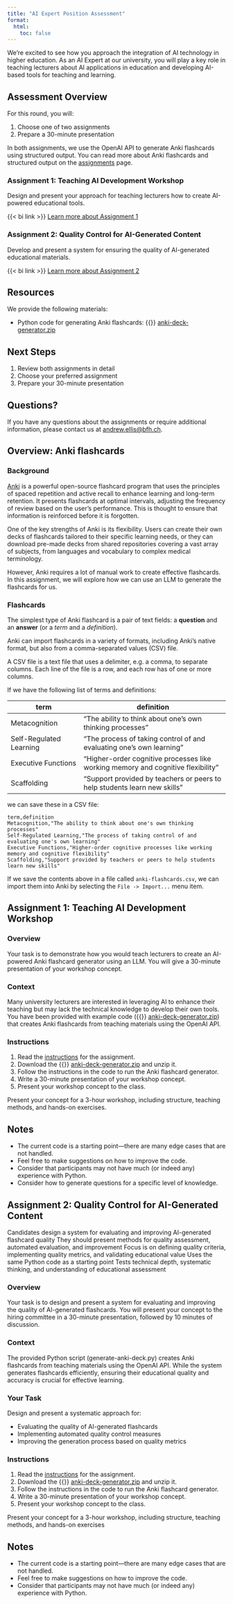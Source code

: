 ```yaml
---
title: "AI Expert Position Assessment"
format:
  html:
    toc: false
---
```



We're excited to see how you approach the integration of AI technology in higher education. As an AI Expert at our university, you will play a key role in teaching lecturers about AI applications in education and developing AI-based tools for teaching and learning.

## Assessment Overview

For this round, you will:

1. Choose one of two assignments
2. Prepare a 30-minute presentation


In both assignments, we use the OpenAI API to generate Anki flashcards using structured output. You can read more about Anki flashcards and structured output on the [assignments](assignments/index.qmd) page.



### Assignment 1: Teaching AI Development Workshop  
   Design and present your approach for teaching lecturers how to create AI-powered educational tools.

{{< bi link >}} [Learn more about Assignment 1](assignments/assignment-1/index.qmd)

### Assignment 2: Quality Control for AI-Generated Content
   Develop and present a system for ensuring the quality of AI-generated educational materials.

{{< bi link >}} [Learn more about Assignment 2](assignments/assignment-2/index.qmd)

## Resources
We provide the following materials:

- Python code for generating Anki flashcards: {{<bi file-code >}} [anki-deck-generator.zip](assets/anki-deck-generator.zip)


## Next Steps
1. Review both assignments in detail
2. Choose your preferred assignment
3. Prepare your 30-minute presentation

## Questions?
If you have any questions about the assignments or require additional information, please contact us at [andrew.ellis@bfh.ch](mailto:andrew.ellis@bfh.ch).



:::{.background collapse=true}
## Overview: Anki flashcards


### Background
[Anki](https://apps.ankiweb.net/) is a powerful open-source flashcard program that uses the principles of spaced repetition and active recall to enhance learning and long-term retention. It presents flashcards at optimal intervals, adjusting the frequency of review based on the user's performance. This is thought to ensure that information is reinforced before it is forgotten.

One of the key strengths of Anki is its flexibility. Users can create their own decks of flashcards tailored to their specific learning needs, or they can download pre-made decks from shared repositories covering a vast array of subjects, from languages and vocabulary to complex medical terminology.

However, Anki requires a lot of manual work to create effective flashcards. In this assignment, we will explore how we can use an LLM to generate the flashcards for us.


### Flashcards
The simplest type of Anki flashcard is a pair of text fields: a **question** and an **answer** (or a *term* and a *definition*).

Anki can import flashcards in a variety of formats, including Anki's native format, but also from a comma-separated values (CSV) file.

A CSV file is a text file that uses a delimiter, e.g. a comma, to separate columns. Each line of the file is a row, and each row has of one or more columns.

If we have the following list of terms and definitions:

| term | definition |
|------|------------|
| Metacognition | "The ability to think about one's own thinking processes" |
| Self-Regulated Learning | "The process of taking control of and evaluating one's own learning" |
| Executive Functions | "Higher-order cognitive processes like working memory and cognitive flexibility" |
| Scaffolding | "Support provided by teachers or peers to help students learn new skills" |

we can save these in a CSV file:

```
term,definition
Metacognition,"The ability to think about one's own thinking processes"
Self-Regulated Learning,"The process of taking control of and evaluating one's own learning"
Executive Functions,"Higher-order cognitive processes like working memory and cognitive flexibility"
Scaffolding,"Support provided by teachers or peers to help students learn new skills"
```


If we save the contents above in a file called `anki-flashcards.csv`, we can import them into Anki by selecting the `File -> Import...` menu item.

:::


:::{.assignment collapse=true}
## Assignment 1: Teaching AI Development Workshop
### Overview
Your task is to demonstrate how you would teach lecturers to create an AI-powered Anki flashcard generator using an LLM. You will give a 30-minute presentation of your workshop concept.

### Context
Many university lecturers are interested in leveraging AI to enhance their teaching but may lack the technical knowledge to develop their own tools. You have been provided with example code ({{<bi file-code >}} [anki-deck-generator.zip](assets/anki-deck-generator.zip)) that creates Anki flashcards from teaching materials using the OpenAI API.

### Instructions
1. Read the [instructions](assignments/index.qmd) for the assignment.
2. Download the {{<bi file-code >}} [anki-deck-generator.zip](assets/anki-deck-generator.zip) and unzip it.
3. Follow the instructions in the code to run the Anki flashcard generator.
4. Write a 30-minute presentation of your workshop concept.
5. Present your workshop concept to the class.


Present your concept for a 3-hour workshop, including structure, teaching methods, and hands-on exercises.

:::{.reflect}
## Notes
- The current code is a starting point---there are many edge cases that are not handled.
- Feel free to make suggestions on how to improve the code.
- Consider that participants may not have much (or indeed any) experience with Python.
- Consider how to generate questions for a specific level of knowledge.
:::

:::


:::{.assignment collapse=true}
## Assignment 2: Quality Control for AI-Generated Content

Candidates design a system for evaluating and improving AI-generated flashcard quality
They should present methods for quality assessment, automated evaluation, and improvement
Focus is on defining quality criteria, implementing quality metrics, and validating educational value
Uses the same Python code as a starting point
Tests technical depth, systematic thinking, and understanding of educational assessment

### Overview
Your task is to design and present a system for evaluating and improving the quality of AI-generated flashcards. You will present your concept to the hiring committee in a 30-minute presentation, followed by 10 minutes of discussion.



### Context
The provided Python script (generate-anki-deck.py) creates Anki flashcards from teaching materials using the OpenAI API. While the system generates flashcards efficiently, ensuring their educational quality and accuracy is crucial for effective learning.

### Your Task
Design and present a systematic approach for:

- Evaluating the quality of AI-generated flashcards
- Implementing automated quality control measures
- Improving the generation process based on quality metrics

### Instructions
1. Read the [instructions](assignments/index.qmd) for the assignment.
2. Download the {{<bi file-code >}} [anki-deck-generator.zip](assets/anki-deck-generator.zip) and unzip it.
3. Follow the instructions in the code to run the Anki flashcard generator.
4. Write a 30-minute presentation of your workshop concept.
5. Present your workshop concept to the class.


Present your concept for a 3-hour workshop, including structure, teaching methods, and hands-on exercises

:::{.reflect}
## Notes
- The current code is a starting point---there are many edge cases that are not handled.
- Feel free to make suggestions on how to improve the code.
- Consider that participants may not have much (or indeed any) experience with Python.
:::
:::